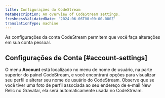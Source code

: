 ```yaml
---
title: Configurações do CodeStream
metaDescription: An overview of CodeStream settings.
freshnessValidatedDate: '2024-06-06T00:00:00.000Z'
translationType: machine
---
```


As configurações da conta CodeStream permitem que você faça alterações em sua conta pessoal.

## Configurações de Conta [#account-settings]

O menu <DNT>**Account**</DNT> está localizado no menu de nome de usuário, na parte superior do painel CodeStream, e você encontrará opções para visualizar seu perfil e alterar seu nome de usuário do CodeStream. Observe que se você tiver uma foto de perfil associada ao seu endereço de e-mail New Relic no Gravatar, ela será automaticamente usada no CodeStream.
